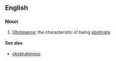==English==
===Noun===
{{en-noun|obstinancies}}
# [[obstinance|Obstinance]]; the characteristic of being [[obstinate]].

====See also====
*[[obstinateness]]